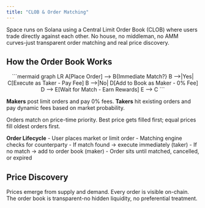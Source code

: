 ```yaml
---
title: "CLOB & Order Matching"
---
```

Space runs on Solana using a Central Limit Order Book (CLOB) where users trade directly against each other. No house, no middleman, no AMM curves-just transparent order matching and real price discovery.

## How the Order Book Works
<div align="center">
```mermaid
graph LR
    A[Place Order] --> B{Immediate Match?}
    B -->|Yes| C[Execute as Taker - Pay Fee]
    B -->|No| D[Add to Book as Maker - 0% Fee]
    D --> E[Wait for Match - Earn Rewards]
    E --> C
```
</div>

**Makers** post limit orders and pay 0% fees. **Takers** hit existing orders and pay dynamic fees based on market probability.

Orders match on price-time priority. Best price gets filled first; equal prices fill oldest orders first.

**Order Lifecycle**
    - User places market or limit order
    - Matching engine checks for counterparty
    - If match found → execute immediately (taker)
    - If no match → add to order book (maker)
    - Order sits until matched, cancelled, or expired

## Price Discovery
Prices emerge from supply and demand. Every order is visible on-chain. The order book is transparent-no hidden liquidity, no preferential treatment.

